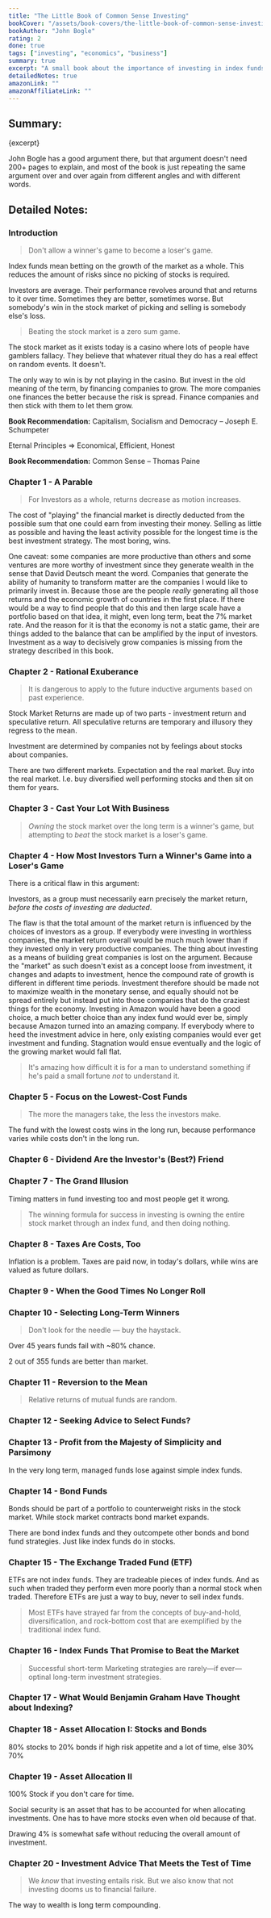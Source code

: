 ```yaml
---
title: "The Little Book of Common Sense Investing"
bookCover: "/assets/book-covers/the-little-book-of-common-sense-investing.jpg"
bookAuthor: "John Bogle"
rating: 2
done: true
tags: ["investing", "economics", "business"]
summary: true
excerpt: "A small book about the importance of investing in index funds and not trying to beat the market. In a nutshell, this books core idea is this: Buy the cheapest index fund you can and hold it for as long as possible. This way you get what you deserve: market returns."
detailedNotes: true
amazonLink: ""
amazonAffiliateLink: ""
---
```


## Summary:

<p>{excerpt}</p>
  
John Bogle has a good argument there, but that argument doesn't need 200+ pages to explain, and most of the book is just repeating the same argument over and over again from different angles and with different words.

## Detailed Notes:

### Introduction  
  
> Don't allow a winner's game to become a loser's game.  
  
Index funds mean betting on the growth of the market as a whole. This reduces the amount of risks since no picking of stocks is required.  
  
Investors are average. Their performance revolves around that and returns to it over time. Sometimes they are better, sometimes worse. But somebody's win in the stock market of picking and selling is somebody else's loss.  
  
> Beating the stock market is a zero sum game.  
  
The stock market as it exists today is a casino where lots of people have gamblers fallacy. They believe that whatever ritual they do has a real effect on random events. It doesn't.  
  
The only way to win is by not playing in the casino. But invest in the old meaning of the term, by financing companies to grow. The more companies one finances the better because the risk is spread. Finance companies and then stick with them to let them grow.  
  
**Book Recommendation:** Capitalism, Socialism and Democracy – Joseph E. Schumpeter  
  
Eternal Principles => Economical, Efficient, Honest  
  
**Book Recommendation:** Common Sense – Thomas Paine  
  
  
### Chapter 1 - A Parable  
  
> For Investors as a whole, returns decrease as motion increases.  
  
The cost of "playing" the financial market is directly deducted from the possible sum that one could earn from investing their money. Selling as little as possible and having the least activity possible for the longest time is the best investment strategy. The most boring, wins.  
  
One caveat: some companies are more productive than others and some ventures are more worthy of investment since they generate wealth in the sense that David Deutsch meant the word. Companies that generate the ability of humanity to transform matter are the companies I would like to primarily invest in. Because those are the people *really* generating all those returns and the economic growth of countries in the first place. If there would be a way to find people that do this and then large scale have a portfolio based on that idea, it might, even long term, beat the 7% market rate. And the reason for it is that the economy is not a static game, their are things added to the balance that can be amplified by the input of investors. Investment as a way to decisively grow companies is missing from the strategy described in this book.  
  
### Chapter 2 - Rational Exuberance  
  
> It is dangerous to apply to the future inductive arguments based on past experience.  
  
Stock Market Returns are made up of two parts - investment return and speculative return. All speculative returns are temporary and illusory they regress to the mean.  
  
Investment are determined by companies not by feelings about stocks about companies.  
  
There are two different markets. Expectation and the real market. Buy into the real market. I.e. buy diversified well performing stocks and then sit on them for years.  
  
### Chapter 3 - Cast Your Lot With Business  
  
> *Owning* the stock market over the long term is a winner's game, but attempting to *beat* the stock market is a loser's game.  
  
### Chapter 4 - How Most Investors Turn a Winner's Game into a Loser's Game  
  
There is a critical flaw in this argument:  
  
Investors, as a group must necessarily earn precisely the market return, *before the costs of investing are deducted*.  
  
The flaw is that the total amount of the market return is influenced by the choices of investors as a group. If everybody were investing in worthless companies, the market return overall would be much much lower than if they invested only in very productive companies. The thing about investing as a means of building great companies is lost on the argument. Because the "market" as such doesn't exist as a concept loose from investment, it changes and adapts to investment, hence the compound rate of growth is different in different time periods. Investment therefore should be made not to maximize wealth in the monetary sense, and equally should not be spread entirely but instead put into those companies that do the craziest things for the economy. Investing in Amazon would have been a good choice, a much better choice than any index fund would ever be, simply because Amazon turned into an amazing company. If everybody where to heed the investment advice in here, only existing companies would ever get investment and funding. Stagnation would ensue eventually and the logic of the growing market would fall flat.  
  
> It's amazing how difficult it is for a man to understand something if he's paid a small fortune *not* to understand it.  
  
### Chapter 5 - Focus on the Lowest-Cost Funds  
  
> The more the managers take, the less the investors make.  
  
The fund with the lowest costs wins in the long run, because performance varies while costs don't in the long run.  
  
### Chapter 6 - Dividend Are the Investor's (Best?) Friend  
  
### Chapter 7 - The Grand Illusion  
  
Timing matters in fund investing too and most people get it wrong.  
  
> The winning formula for success in investing is owning the entire stock market through an index fund, and then doing nothing.  
  
### Chapter 8 - Taxes Are Costs, Too  
  
Inflation is a problem. Taxes are paid now, in today's dollars, while wins are valued as future dollars.  
  
### Chapter 9 - When the Good Times No Longer Roll  
  
### Chapter 10 - Selecting Long-Term Winners  
  
> Don't look for the needle — buy the haystack.  
  
Over 45 years funds fail with ~80% chance.  
  
2 out of 355 funds are better than market.  
  
### Chapter 11 - Reversion to the Mean  
  
> Relative returns of mutual funds are random.  
  
### Chapter 12 - Seeking Advice to Select Funds?  
  
### Chapter 13 - Profit from the Majesty of Simplicity and Parsimony  
  
In the very long term, managed funds lose against simple index funds.  
  
### Chapter 14 - Bond Funds  
  
Bonds should be part of a portfolio to counterweight risks in the stock market. While stock market contracts bond market expands.  
  
There are bond index funds and they outcompete other bonds and bond fund strategies. Just like index funds do in stocks.  
  
### Chapter 15 - The Exchange Traded Fund (ETF)  
  
ETFs are not index funds. They are tradeable pieces of index funds. And as such when traded they perform even more poorly than a normal stock when traded. Therefore ETFs are just a way to buy, never to sell index funds.  
  
> Most ETFs have strayed far from the concepts of buy-and-hold, diversification, and rock-bottom cost that are exemplified by the traditional index fund.  
  
### Chapter 16 - Index Funds That Promise to Beat the Market  
  
> Successful short-term Marketing strategies are rarely—if ever—optinal long-term investment strategies.  
  
### Chapter 17 - What Would Benjamin Graham Have Thought about Indexing?  
  
### Chapter 18 - Asset Allocation I: Stocks and Bonds  
  
80% stocks to 20% bonds if high risk appetite and a lot of time, else 30% 70%  
  
### Chapter 19 - Asset Allocation II  
  
100% Stock if you don't care for time.  
  
Social security is an asset that has to be accounted for when allocating investments. One has to have more stocks even when old because of that.  
  
Drawing 4% is somewhat safe without reducing the overall amount of investment.  
  
### Chapter 20 - Investment Advice That Meets the Test of Time  
  
> We *know* that investing entails risk. But we also know that not investing dooms us to financial failure.  
  
The way to wealth is long term compounding.